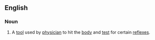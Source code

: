 ==English==

===Noun===
{{en-noun}}

# {{lb|en|medicine}} A [[tool]] used by [[physician]] to hit the [[body]] and [[test]] for certain [[reflex]]es.